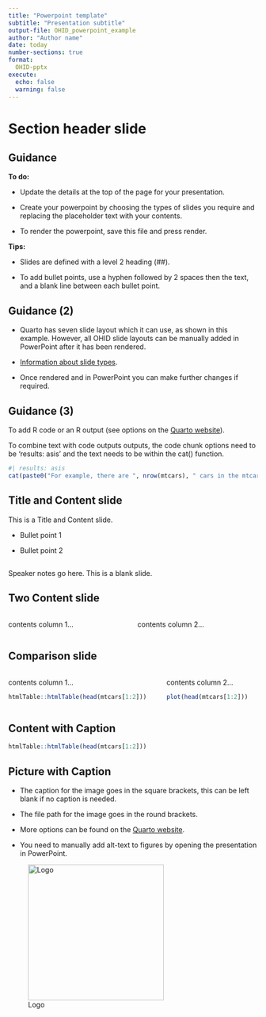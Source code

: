 ```yaml
---
title: "Powerpoint template"
subtitle: "Presentation subtitle"
output-file: OHID_powerpoint_example
author: "Author name"
date: today
number-sections: true
format:
  OHID-pptx
execute:
  echo: false
  warning: false
---
```


# Section header slide

## Guidance

**To do:**

-   Update the details at the top of the page for your presentation.

-   Create your powerpoint by choosing the types of slides you require and replacing the placeholder text with your contents.

-   To render the powerpoint, save this file and press render.

**Tips:**

-   Slides are defined with a level 2 heading (##).

-   To add bullet points, use a hyphen followed by 2 spaces then the text, and a blank line between each bullet point.

## Guidance (2)

-   Quarto has seven slide layout which it can use, as shown in this example. However, all OHID slide layouts can be manually added in PowerPoint after it has been rendered.

-   [Information about slide types](https://quarto.org/docs/presentations/powerpoint.html#slide-layouts).

-   Once rendered and in PowerPoint you can make further changes if required.

## Guidance (3)

To add R code or an R output (see options on the [Quarto website](https://quarto.org/docs/reference/cells/cells-knitr.html#overview)).

To combine text with code outputs outputs, the code chunk options need to be 'results: asis' and the text needs to be within the cat() function.

```r
#| results: asis
cat(paste0("For example, there are ", nrow(mtcars), " cars in the mtcars dataset."))
```

## Title and Content slide

This is a Title and Content slide.

-   Bullet point 1

-   Bullet point 2

## 

::: notes
Speaker notes go here. This is a blank slide.
:::

## Two Content slide

::: columns
::: column
contents column 1...
:::

::: column
contents column 2...
:::
:::

## Comparison slide

::: columns
::: column
contents column 1...

```r
htmlTable::htmlTable(head(mtcars[1:2]))
```
:::

::: column
contents column 2...

```r
plot(head(mtcars[1:2]))
```
:::
:::

## Content with Caption

```r
htmlTable::htmlTable(head(mtcars[1:2]))
```

## Picture with Caption

-   The caption for the image goes in the square brackets, this can be left blank if no caption is needed.

-   The file path for the image goes in the round brackets.

-   More options can be found on the [Quarto website](https://quarto.org/docs/authoring/figures.html).

-   You need to manually add alt-text to figures by opening the presentation in PowerPoint.

![Logo](_extensions/OHID/assets/OHID_3268_MASTER_AW.png){width="274"}
